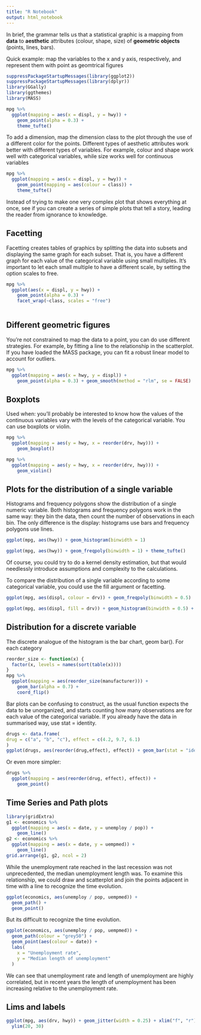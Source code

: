 ```yaml
---
title: "R Notebook"
output: html_notebook
---
```


In brief, the grammar tells us that a statistical graphic is a mapping from __data__ to __aesthetic__ attributes (colour, shape, size) of __geometric objects__ (points, lines, bars).

Quick example: map the variables to the x and y axis, respectively, and represent them with point as geomtrical figures

```r
suppressPackageStartupMessages(library(ggplot2))
suppressPackageStartupMessages(library(dplyr))
library(GGally)
library(ggthemes)
library(MASS)
```

```r
mpg %>%
  ggplot(mapping = aes(x = displ, y = hwy)) +
    geom_point(alpha = 0.3) +
    theme_tufte()
```

To add a dimension, map the dimension class to the plot through the use of a different color for the points. Different types of aesthetic attributes work better with different types of variables. For example, colour and shape work well with categorical variables, while size works well for continuous variables

```r
mpg %>%
  ggplot(mapping = aes(x = displ, y = hwy)) +
    geom_point(mapping = aes(colour = class)) +
    theme_tufte()
```

Instead of trying to make one very complex plot that shows everything at once, see if you can create a series of simple plots that tell a story, leading the reader from ignorance to knowledge.

## Facetting

Facetting creates tables of graphics by splitting the data into subsets and displaying the same graph for each subset. That is, you have a different graph for each value of the categorical variable using small multiples. It's important to let each small multiple to have a different scale, by setting the option scales to free. 

```r
mpg %>%
  ggplot(aes(x = displ, y = hwy)) +
    geom_point(alpha = 0.3) +
    facet_wrap(~class, scales = "free")
    
```

## Different geometric figures

You're not constrained to map the data to a point, you can do use different strategies. For example, by fitting a line to the relationship in the scatterplot. If you have loaded the MASS package, you can fit a robust linear model to account for outliers. 

```r
mpg %>%
  ggplot(mapping = aes(x = hwy, y = displ)) +
    geom_point(alpha = 0.3) + geom_smooth(method = "rlm", se = FALSE)
```

## Boxplots

Used when: you'll probably be interested to know how the values of the continuous variables vary with the levels of the categorical variable. You can use boxplots or violin. 

```r
mpg %>%
  ggplot(mapping = aes(y = hwy, x = reorder(drv, hwy))) +
    geom_boxplot()
```

```r
mpg %>%
  ggplot(mapping = aes(y = hwy, x = reorder(drv, hwy))) +
    geom_violin()
```

## Plots for the distribution of a single variable

Histograms and frequency polygons show the distribution of a single numeric variable. Both histograms and frequency polygons work in the same way: they bin the data, then count the number of observations in each bin. The only difference is the display: histograms use bars and frequency polygons use lines.

```r
ggplot(mpg, aes(hwy)) + geom_histogram(binwidth = 1)
```

```r
ggplot(mpg, aes(hwy)) + geom_freqpoly(binwidth = 1) + theme_tufte()
```

Of course, you could try to do a kernel density estimation, but that would needlessly introduce assumptions and complexity to the calculations. 

To compare the distribution of a single variable according to some categorical variable, you could use the fill argument or facetting. 

```r
ggplot(mpg, aes(displ, colour = drv)) + geom_freqpoly(binwidth = 0.5)
```

```r
ggplot(mpg, aes(displ, fill = drv)) + geom_histogram(binwidth = 0.5) + facet_wrap(~drv, ncol = 1)
```

## Distribution for a discrete variable

The discrete analogue of the histogram is the bar chart, geom bar(). For each category

```r

reorder_size <- function(x) {
  factor(x, levels = names(sort(table(x))))
}
mpg %>%
  ggplot(mapping = aes(reorder_size(manufacturer))) +
    geom_bar(alpha = 0.7) +
    coord_flip()
```

Bar plots can be confusing to construct, as the usual function expects the data to be unorganized, and starts counting how many observations are for each value of the categorical variable. If you already have the data in summarised way, use stat = identity.

```r
drugs <- data.frame(
drug = c("a", "b", "c"), effect = c(4.2, 9.7, 6.1)
)
ggplot(drugs, aes(reorder(drug,effect), effect)) + geom_bar(stat = "identity")

```

Or even more simpler:

```r
drugs %>%
  ggplot(mapping = aes(reorder(drug, effect), effect)) + 
    geom_point()
```

## Time Series and Path plots

```r
library(gridExtra)
g1 <- economics %>%
  ggplot(mapping = aes(x = date, y = unemploy / pop)) +
    geom_line()
g2 <- economics %>%
  ggplot(mapping = aes(x = date, y = uempmed)) +
    geom_line()
grid.arrange(g1, g2, ncol = 2)
```

While the unemployment rate reached in the last recession was not unprecedented, the median unemployment length was. To examine this relationship, we could draw and scatterplot and join the points adjacent in time with a line to recognize the time evolution.

```r
ggplot(economics, aes(unemploy / pop, uempmed)) + 
  geom_path() +
  geom_point()
```

But its difficult to recognize the time evolution.

```r
ggplot(economics, aes(unemploy / pop, uempmed)) +
  geom_path(colour = "grey50") +
  geom_point(aes(colour = date)) +
  labs(
    x = "Unemployment rate",
    y = "Median length of unemployment"
  )
```

We can see that unemployment rate and length of unemployment are highly correlated, but in recent years the length of unemployment has been increasing relative to the unemployment rate.

## Lims and labels

```r

ggplot(mpg, aes(drv, hwy)) + geom_jitter(width = 0.25) + xlim("f", "r") +
  ylim(20, 30)
```


